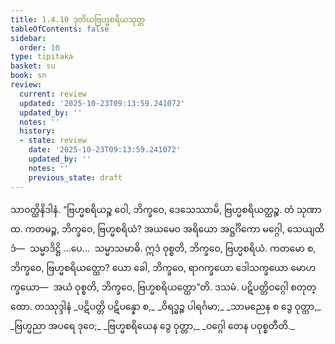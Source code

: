 ```yaml
---
title: 1.4.10 ဒုတိယဗြဟ္မစရိယသုတ္တ
tableOfContents: false
sidebar:
  order: 10
type: tipitaka
basket: su
book: sn
review:
  current: review
  updated: '2025-10-23T09:13:59.241072'
  updated_by: ''
  notes: ''
  history:
  - state: review
    date: '2025-10-23T09:13:59.241072'
    updated_by: ''
    notes: ''
    previous_state: draft
---
```



<ReviewStatus review={frontmatter.review} showDetails={true} />

<HypothesisAnnotation frontmatter={frontmatter} />

<DynamicBreadcrumb />

<Division number="40" book="sn" e="ch" v="18" p="285">

<Paragraph number="141" book="sn">
သာဝတ္ထိနိဒါနံ. “ဗြဟ္မစရိယဉ္စ ဝေါ, ဘိက္ခဝေ, ဒေသေဿာမိ, ဗြဟ္မစရိယတ္ထဉ္စ. တံ သုဏာထ. ကတမဉ္စ, ဘိက္ခဝေ, ဗြဟ္မစရိယံ? အယမေဝ အရိယော အဋ္ဌင်္ဂိကော မဂ္ဂေါ, သေယျထိဒံ—  သမ္မာဒိဋ္ဌိ …ပေ…  သမ္မာသမာဓိ. ဣဒံ ဝုစ္စတိ, ဘိက္ခဝေ, ဗြဟ္မစရိယံ. ကတမော စ, ဘိက္ခဝေ, ဗြဟ္မစရိယတ္ထော? ယော ခေါ, ဘိက္ခဝေ, ရာဂက္ခယော ဒေါသက္ခယော မောဟက္ခယော—  အယံ ဝုစ္စတိ, ဘိက္ခဝေ, ဗြဟ္မစရိယတ္ထော”တိ.

</Paragraph>
</Division>

<Paragraph number="142" type="center" book="sn">
ဒသမံ.



</Paragraph>

<Paragraph number="143" type="center" book="sn">
ပဋိပတ္တိဝဂ္ဂေါ စတုတ္ထော.



</Paragraph>

<Paragraph number="144" type="center" book="sn">
တဿုဒ္ဒါနံ


</Paragraph>

<Paragraph number="145" type="verses" book="sn">
_ပဋိပတ္တိ ပဋိပန္နော စ,_  
_ဝိရဒ္ဓဉ္စ ပါရင်္ဂမာ;_  
_သာမညေန စ ဒွေ ဝုတ္တာ,_  
_ဗြဟ္မညာ အပရေ ဒုဝေ;_  
_ဗြဟ္မစရိယေန ဒွေ ဝုတ္တာ,_  
_ဝဂ္ဂေါ တေန ပဝုစ္စတီတိ._
</Paragraph>